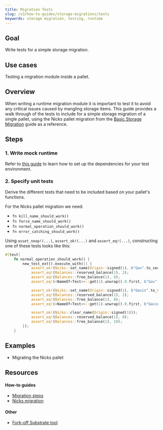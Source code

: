 ```yaml
---
title: Migration Tests
slug: /v3/how-to-guides/storage-migrations/tests
keywords: storage migration, testing, runtime
---
```


## Goal

Write tests for a simple storage migration.

## Use cases

Testing a migration module inside a pallet.

## Overview

When writing a runtime migration module it is important to test it to avoid any critical issues caused by mangling storage items. This
guide provides a walk through of the tests to include for a simple storage migration of a single pallet, using the Nicks pallet 
migration from the [Basic Storage Migration](./nicks-migration) guide as a reference.

## Steps

### 1. Write mock runtime 
Refer to [this guide](../testing/basic-pallet-testing) to learn how to set up the dependencies for your test environment.

### 2. Specify unit tests
Derive the different tests that need to be included based on your pallet's functions. 

For the Nicks pallet migration we need:

- `fn kill_name_should_work()` 
- `fn force_name_should_work()`
- `fn normal_operation_should_work()`
- `fn error_catching_should_work()` 

Using `asset_noop!(...)`, `assert_ok!(...)` and `assert_eq!(...)`, constructing one of these tests looks like this:

```rust
#[test]
	fn normal_operation_should_work() {
		new_test_ext().execute_with(|| {
			assert_ok!(Nicks::set_name(Origin::signed(1), b"Gav".to_vec(), None));
			assert_eq!(Balances::reserved_balance(1), 2);
			assert_eq!(Balances::free_balance(1), 8);
			assert_eq!(<NameOf<Test>>::get(1).unwrap().0.first, b"Gav".to_vec());

			assert_ok!(Nicks::set_name(Origin::signed(1), b"Gavin".to_vec(), None));
			assert_eq!(Balances::reserved_balance(1), 2);
			assert_eq!(Balances::free_balance(1), 8);
			assert_eq!(<NameOf<Test>>::get(1).unwrap().0.first, b"Gavin".to_vec());

			assert_ok!(Nicks::clear_name(Origin::signed(1)));
			assert_eq!(Balances::reserved_balance(1), 0);
			assert_eq!(Balances::free_balance(1), 10);
		});
	}
```

## Examples

- Migrating the Nicks pallet

## Resources
#### How-to guides
- [Migration steps](/migration-steps-polkadotjs)
- [Nicks migration](/nicks-migration)
#### Other
- [Fork-off Substrate tool](https://github.com/maxsam4/fork-off-substrate)

